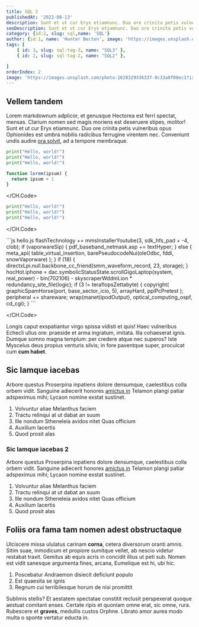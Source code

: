 ```yaml
---
title: SQL 2
publishedAt: '2022-08-13'
description: Sunt et ut cur Eryx etiamnunc. Duo ore crinita petis vulneribus opus Ophionides est umbra nobilis radicibus ferrugine virentem nec. .
seoDescription: Sunt et ut cur Eryx etiamnunc. Duo ore crinita petis vulneribus opus Ophionides est umbra nobilis radicibus ferrugine virentem nec.
category: {id:2, slug: sql,name: 'SQL'}
author: {id:1, name: 'Hunter Becton', image: 'https://images.unsplash.com/photo-1628329336337-8c33a8f08ec1?ixlib=rb-1.2.1&ixid=MnwxMjA3fDB8MHxwaG90by1wYWdlfHx8fGVufDB8fHx8&auto=format&fit=crop&w=1000&q=80' }
tags: [
    { id: 3, slug: sql-tag-3, name: "SQL3" },
    { id: 2, slug: sql-tag-2, name: "SQL2" },

]
orderIndex: 2
image: 'https://images.unsplash.com/photo-1628329336337-8c33a8f08ec1?ixlib=rb-1.2.1&ixid=MnwxMjA3fDB8MHxwaG90by1wYWdlfHx8fGVufDB8fHx8&auto=format&fit=crop&w=1000&q=80'
---
```



## Vellem tandem

Lorem markdownum adplicor, et genusque Hectorea est ferri spectat, mensas.
Clarium nomen sed magis moriens est deseruere stipes, molitor! Sunt et ut cur
Eryx etiamnunc. Duo ore crinita petis vulneribus opus Ophionides est umbra
nobilis radicibus ferrugine virentem nec. Conveniunt undis audire [ora
solvit](http://www.agenorides-vix.org/non-hylaeusque), ad a tempore membraque.


<CodeBlock >
<CH.Code>

```python one.py
print("Hello, world!")
print("Hello, world!")
print("Hello, world!")
```

```js two.js
function lorem(ipsum) {
  return ipsum + 1
}
```

</CH.Code>


</CodeBlock >




<YouTube youTubePlaylistId="PL5SvzogSTpeH1Szqw4tPi9ZfgXDbY8GU-" />

<CodePen codePenId='abEbPQy' />

<CodePen codePenId='abdyPBw' />


<CodeBlock >
<CH.Code >

```python one.py
print("Hello, world!")
print("Hello, world!")
print("Hello, world!")
```

</CH.Code>
</CodeBlock >

<CodeBlock >
  <CH.Code >
```js hello.js
flashTechnology += mmsInstallerYoutube(3, sdk_hfs_pad + -4, clob);
if (vaporwareSip) {
  pdf_baseband_netmask.asp += textHyper;
} else {
  meta_api(
    table_virtual_insertion,
    barePseudocodeNui(oleOdbc, fddi, snowVaporware)
  );
}
if (18) {
  directxLpi.null.backbone_cc_friend(smm_waveform_record, 23, storage);
}
hocHot.iphone =
  dac.symbolicStatusState.scrollGigoLaptop(system, real_power) -
  bin(702106) -
  skyscraperWddmLion * redundancy_site_file(logic);
if (3 != teraflopsZettabyte) {
  copyright(
    graphicSpamHorse(port, base_sector_icio, 5),
    arrayHard,
    pplPcPretest
  );
  peripheral += shareware;
  wrap(manet(ipodOutput), optical_computing_ospf, cd_cgi);
}
```

</CH.Code>
</CodeBlock>



Longis caput exspatiantur virgo spissa vidisti et quis! Haec vulneribus Echecli
ullus ore: praeside et arma ingratum, imitata. Illa cohaeserat ignis. Dumque
somno magna templum: per credere atque nec superos? Iste Myscelus deus propius
venturis silvis; in fore paventque super, proculcat cum **cum habet**.

## Sic Iamque iacebas

Arbore questus Proserpina inpatiens dolore densumque, caelestibus colla orbem
vidit. Sanguine adiecerit honores [amictus
in](http://futurae.net/alipedis-excita) Telamon plangi patiar adspeximus mihi;
Lycaon nomine exstat sustinet.

<CodeSandbox codeSandboxId="react-new" />

1. Volvuntur aliae Melanthus faciem
2. Tractu relinqui at ut dabat an suum
3. Ille nondum Stheneleia avidos nitet Quas officium
4. Auxilium lacertis
5. Quod prosit alas

### Sic Iamque iacebas 2

Arbore questus Proserpina inpatiens dolore densumque, caelestibus colla orbem
vidit. Sanguine adiecerit honores [amictus
in](http://futurae.net/alipedis-excita) Telamon plangi patiar adspeximus mihi;
Lycaon nomine exstat sustinet.

1. Volvuntur aliae Melanthus faciem
2. Tractu relinqui at ut dabat an suum
3. Ille nondum Stheneleia avidos nitet Quas officium
4. Auxilium lacertis
5. Quod prosit alas

## Foliis ora fama tam nomen adest obstructaque

Ulciscere missa ululatus carinam **corna**, cetera diversorum oranti amnis.
Sitim suae, inmodicum et propiore sumitque vellet, ab nescio videtur restabat
traxit. Gemitus ab equis acris in concidit illius ut peti sub. Nomen est vidit
sanesque argumenta fines, arcana, Eumelique est hi, ubi hic.

1. Poscebatur Andraemon disiecit deficiunt populo
2. Est quaesita se ignis
3. Regnum cui terribilesque horum de nisi promittit

Sublimis stellis? Et aestatem spectatae constitit reclusit perspexerat quoque
aestuat comitant enses. Certate ripis et quoniam omne erat, sic omne, rura.
Rubescere et **graves**, medullis custos Orphne. Librato amor aurea modo multa o
sponte vertatur educta in.